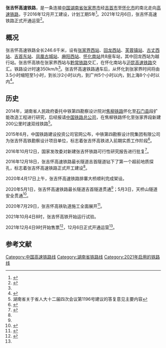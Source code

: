 {{NoteTA
|G1=Unit
|G2=Railway
}}
{{Infobox rail system-route
|rail_name= 张吉怀高速铁路
|name_bgcolor=
|banner_color= blue
|sec_banner_color=
|logo_filename=
|image_width= 
|logo_bgcolor=
|logo_note=
|system_map= 
|mapimage_width= 
|map_bgcolor=
|locale= {{PRC}}[[湖南省|湖南省]]
|service_type=[[客运专线|客运专线]]
|start=[[张家界西站|张家界西站]]<br />[[怀化南站|怀化南站]]
|begin_operation=2021年12月6日
|end_operation=
|operation_note=
|system_length=246.6千米
|length_in_operation=
|total_length=
|line_title= 线路
|lines= 2（[[双线铁路|复线铁路]]）
|stations=8
|route_title=
|main_route=
|secondary_route=
|standard= [[客运专线|客运专线]]
|main_stations= [[张家界西站|张家界西站]]、[[吉首东站|吉首东站]]、[[凤凰古城站|凤凰古城站]]、[[怀化南站|怀化南站]]
|ridership=
|fleet_size=
|max_speed= 350 km/h
|orbital_plane=
|track_gauge= {{standard gauge}}
|min_radius=一般7000米，困难5500米
|max_grade=一般20‰，困难30‰
|distance_between_mainlines=
|block_signal=自动闭塞
|engine=
|electrification=[[接触网供电|接触网供电]]：50Hz 25,000V
|depot=
|operator=
|franchise=
|hq=
|key_person=
|website=
|route_map_title =
|route_map =
}}

'''张吉怀高速铁路'''，是一条连接[[中国|中国]][[湖南省|湖南省]][[张家界市|张家界市]]经[[吉首市|吉首市]]至[[怀化市|怀化市]]的南北走向[[中国高速铁路|高速铁路]]，于2016年12月开工建设，计划工期5年<ref name=":0">{{Cite web|title=张吉怀高铁开工建设|url=http://www.gov.cn/xinwen/2016-12/18/content_5149684.htm|accessdate=2021-12-06|date=2016-12-18|work=中国政府网|archive-url=https://web.archive.org/web/20210121193158/http://www.gov.cn/xinwen/2016-12/18/content_5149684.htm|archive-date=2021-01-21|dead-url=no}}</ref>。2021年12月6日，张吉怀高速铁路正式开通运营<ref name="开通">{{cite web|title=刚刚，毛伟明省长宣布张吉怀高铁正式开通运营|url=http://www.hunan.gov.cn/hnszf/hnyw/sy/hnyw1/202112/t20211206_21248006.html|accessdate=2021-12-06|date=2021-12-06|website=湖南省人民政府|archive-url=https://web.archive.org/web/20211206041823/http://www.hunan.gov.cn/hnszf/hnyw/sy/hnyw1/202112/t20211206_21248006.html|archive-date=2021-12-06|dead-url=no}}</ref>。

==概况==
张吉怀高速铁路全长246.6千米，设有[[张家界西站|张家界西站]]、[[回龙西站|回龙西站]]、[[芙蓉镇站|芙蓉镇站]]、[[古丈西站|古丈西站]]、[[吉首东站|吉首东站]]、[[凤凰古城站|凤凰古城站]]、[[麻阳西站|麻阳西站]]、[[怀化南站|怀化南站]]共8座车站，其中回龙西站为越行站。张吉怀高铁在张家界西站与[[黔常铁路|黔常铁路]]交汇，在怀化南站与[[沪昆高速铁路|沪昆高速铁路]]交汇。铁路设计时速350km/h<ref name=":1" />。张吉怀高速铁路通车后，从怀化到张家界时间将由3.5小时缩短至1小时，到长沙2小时以内，到广州5个小时以内，到上海8个小时以内<ref name=":2">{{cite web|title=张吉怀铁路第一长隧道吉首隧道顺利贯通|url=http://www.xxz.gov.cn/zwyw/xxsz/202005/t20200504_1669819.html|accessdate=2020-12-27|date=2020-05-04|website=湘西自治州人民政府网|publisher=团结报|archive-url=https://web.archive.org/web/20211206040000/http://www.xxz.gov.cn/zwyw/xxsz/202005/t20200504_1669819.html|archive-date=2021-12-06|dead-url=no}}</ref>。

== 历史 ==
2014年，湖南省人民政府委托中铁第四勘察设计院对[[焦柳铁路|焦柳铁路]]怀化至[[石门县|石门县]]段扩能改造工程进行研究，后经报请[[中国国家铁路集团|中国铁路总公司]]，在焦柳铁路怀化至张家界段新建200公里时速双线铁路<ref>湖南省关于省人大十二届四次会议第1196号建议的答复意见主要内容</ref>。

2015年6月，中国铁路建设投资公司官网公布，中铁第四勘察设计院集团有限公司为张吉怀高铁勘察设计项目单位，标志着张吉怀高铁进入前期实质工作阶段<ref>{{cite web|title=张吉怀高铁2016年底前开工 途经3市州7市县区|url=http://hunan.voc.com.cn/article/201506/201506181155402773.html|accessdate=2016-03-05|date=2015-06-18|archive-url=https://web.archive.org/web/20211206040027/http://hunan.voc.com.cn/article/201506/201506181155402773.html|archive-date=2021-12-06|dead-url=no}}</ref>。

2016年10月12日，国家发改委对新建张吉怀铁路可行性研究报告进行批复<ref name=":1">{{Cite web|title=张吉怀铁路可研报告获批张家界立体交通格局再升级|url=http://news.sina.com.cn/o/2016-10-13/doc-ifxwvpqh7330296.shtml|accessdate=2018-07-18|date=2016-10-13|work=新浪|archive-url=https://web.archive.org/web/20211206035935/http://news.sina.com.cn/o/2016-10-13/doc-ifxwvpqh7330296.shtml|archive-date=2021-12-06|dead-url=no}}</ref>。

2016年12月18日，张吉怀高速铁路最长隧道吉首隧道钻下了第一个超前地质探孔，标志着张吉怀高速铁路正式开工建设<ref name=":0" />。

2020年4月17日上午，张吉怀高速铁路排寨大桥顺利完成架设。

2020年5月1日，张吉怀高速铁路最长隧道吉首隧道贯通<ref name=":2" />；5月3日，天桥山隧道安全贯通<ref>{{cite web|title=湖南张吉怀高铁：已打通隧道115座 完成总工程量的84.2%|url=http://news.cctv.com/2020/05/04/ARTIwGHZQRnDMtDb3Jg5iUaA200504.shtml|accessdate=2020-12-27|date=2020-05-04|website=央视网|archive-url=https://web.archive.org/web/20211206040021/http://news.cctv.com/2020/05/04/ARTIwGHZQRnDMtDb3Jg5iUaA200504.shtml|archive-date=2021-12-06|dead-url=no}}</ref>。

2020年7月29日，张吉怀高铁轨道施工全面展开<ref>{{cite web|title=张吉怀高铁开始轨道施工|url=http://www.gov.cn/xinwen/2020-07/29/content_5530952.htm|accessdate=2020-12-27|date=2020-07-29|website=中国政府网|publisher=[[新华社|新华社]]|archive-date=2021-12-07|archive-url=https://web.archive.org/web/20211207151210/http://www.gov.cn/xinwen/2020-07/29/content_5530952.htm|dead-url=no}}</ref>。

2021年10月4日8时，张吉怀高铁开始运行试验。

2021年12月4日9时开始售票<ref>{{cite news|url=https://www.icswb.com/h/151/20211204/740360.html|title=张吉怀高铁今日开售车票，12月6日开通运营|publisher=掌上长沙|date=2021-12-04|accessdate=2021-12-04|archivedate=2021-12-04|archiveurl=https://web.archive.org/web/20211204135604/https://www.icswb.com/h/151/20211204/740360.html|deadurl=no}}</ref>，12月6日正式开通运营<ref name="开通" />。

==参考文献==
{{reflist}}

{{张吉怀高速铁路|nocat}}
{{湖南省铁路}}
{{中国高速铁路}}

[[Category:中国高速铁路线|Category:中国高速铁路线]]
[[Category:湖南省铁路线|Category:湖南省铁路线]]
[[Category:2021年启用的铁路线|Category:2021年启用的铁路线]]